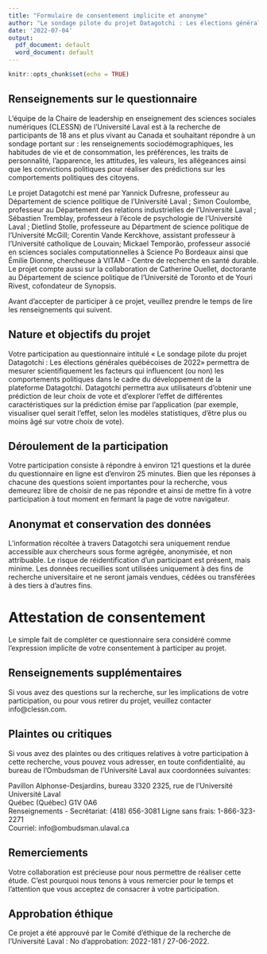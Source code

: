 ```yaml
---
title: "Formulaire de consentement implicite et anonyme"
author: "Le sondage pilote du projet Datagotchi : Les élections générales québécoises de 2022"
date: '2022-07-04'
output:
  pdf_document: default
  word_document: default
---
```


```r
knitr::opts_chunk$set(echo = TRUE)
```
## Renseignements sur le questionnaire

L’équipe de la Chaire de leadership en enseignement des sciences sociales numériques (CLESSN) de l’Université Laval est à la recherche de participants de 18 ans et plus vivant au Canada et souhaitant répondre à un sondage portant sur : les renseignements sociodémographiques, les habitudes de vie et de consommation, les préférences, les traits de personnalité, l'apparence, les attitudes, les valeurs, les allégeances ainsi que les convictions politiques pour réaliser des prédictions sur les comportements politiques des citoyens.

Le projet Datagotchi est mené par Yannick Dufresne, professeur au Département de science politique de l’Université Laval ; Simon Coulombe, professeur au Département des relations industrielles de l’Université Laval ; Sébastien Tremblay, professeur à l'école de psychologie de l'Université Laval ; Dietlind Stolle, professeure au Départment de science politique de l’Université McGill; Corentin Vande Kerckhove, assistant professeur à l’Université catholique de Louvain; Mickael Temporão, professeur associé en sciences sociales computationnelles à Science Po Bordeaux ainsi que Émilie Dionne, chercheuse à VITAM - Centre de recherche en santé durable. Le projet compte aussi sur la collaboration de Catherine Ouellet, doctorante au Département de science politique de l’Université de Toronto et de Youri Rivest, cofondateur de Synopsis. <!-- et de Youri Rivest, cofondateur de Synopsis. J'ai enlevé quelques noms, mais peut-être me confirmer qui on garde -->

Avant d’accepter de participer à ce projet, veuillez prendre le temps de lire les renseignements qui suivent.

## Nature et objectifs du projet 

Votre participation au questionnaire intitulé « Le sondage pilote du projet Datagotchi : Les élections générales québécoises de 2022» permettra de mesurer scientifiquement les facteurs qui influencent (ou non) les comportements politiques dans le cadre du développement de la plateforme Datagotchi. Datagotchi permettra aux utilisateurs d'obtenir une prédiction de leur choix de vote et d'explorer l’effet de différentes caractéristiques sur la prédiction émise par l’application (par exemple, visualiser quel serait l'effet, selon les modèles statistiques, d'être plus ou moins âgé sur votre choix de vote).

## Déroulement de la participation

Votre participation consiste à répondre à environ 121 questions et la durée du questionnaire en ligne est d’environ 25 minutes. Bien que les réponses à chacune des questions soient importantes pour la recherche, vous demeurez libre de choisir de ne pas répondre et ainsi de mettre fin à votre participation à tout moment en fermant la page de votre navigateur.

## Anonymat et conservation des données

L’information récoltée à travers Datagotchi sera uniquement rendue accessible aux chercheurs sous forme agrégée, anonymisée, et non attribuable. Le risque de réidentification d’un participant est présent, mais minime. Les données recueillies sont utilisées uniquement à des fins de recherche universitaire et ne seront jamais vendues, cédées ou transférées à des tiers à d'autres fins. 

# Attestation de consentement

Le simple fait de compléter ce questionnaire sera considéré comme l’expression implicite de votre consentement à participer au projet. 

## Renseignements supplémentaires

Si vous avez des questions sur la recherche, sur les implications de votre participation, ou pour vous retirer du projet, veuillez contacter info@clessn.com.

## Plaintes ou critiques

Si vous avez des plaintes ou des critiques relatives à votre participation à cette recherche, vous pouvez vous adresser, en toute confidentialité, au bureau de l’Ombudsman de l’Université Laval aux coordonnées suivantes:

Pavillon Alphonse-Desjardins, bureau 3320 2325, rue de l’Université  
Université Laval  
Québec (Québec) G1V 0A6  
Renseignements - Secrétariat: (418) 656-3081 Ligne sans frais: 1-866-323-2271  
Courriel: info@ombudsman.ulaval.ca

## Remerciements

Votre collaboration est précieuse pour nous permettre de réaliser cette étude. C’est pourquoi nous tenons à vous remercier pour le temps et l’attention que vous acceptez de consacrer à votre participation.

## Approbation éthique

Ce projet a été approuvé par le Comité d’éthique de la recherche de l’Université Laval : No d’approbation: 2022-181 / 27-06-2022. 
